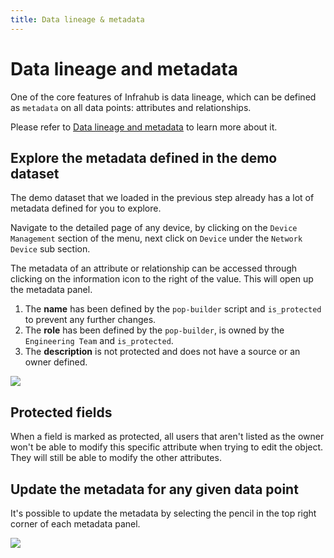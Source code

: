 ```yaml
---
title: Data lineage & metadata
---
```


# Data lineage and metadata

One of the core features of Infrahub is data lineage, which can be defined as `metadata` on all data points: attributes and relationships.

Please refer to [Data lineage and metadata](../../topics/metadata) to learn more about it.

## Explore the metadata defined in the demo dataset

The demo dataset that we loaded in the previous step already has a lot of metadata defined for you to explore.

Navigate to the detailed page of any device, by clicking on the `Device Management` section of the menu, next click on `Device` under the `Network Device` sub section.

The metadata of an attribute or relationship can be accessed through clicking on the information icon to the right of the value. This will open up the metadata panel.

1. The **name** has been defined by the `pop-builder` script and `is_protected` to prevent any further changes.
2. The **role** has been defined by the `pop-builder`, is owned by the `Engineering Team` and `is_protected`.
3. The **description** is not protected and does not have a source or an owner defined.

![](../../media/tutorial_4_metadata.png)

## Protected fields

When a field is marked as protected, all users that aren't listed as the owner won't be able to modify this specific attribute when trying to edit the object. They will still be able to modify the other attributes.

## Update the metadata for any given data point

It's possible to update the metadata by selecting the pencil in the top right corner of each metadata panel.

![](../../media/tutorial_4_metadata_edit.png)
